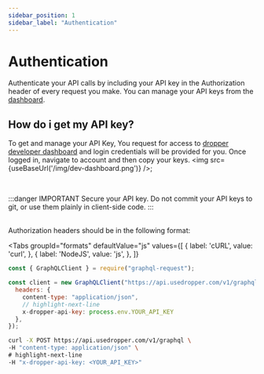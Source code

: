 ```yaml
---
sidebar_position: 1
sidebar_label: "Authentication"
---
```


# Authentication




Authenticate your API calls by including your API key in the Authorization header of every request you make. 
You can manage your API keys from the [dashboard](https://dashboard.usedropper.com/).


## How do i get my API key?
To get and manage your API Key, You request for access to [dropper developer dashboard](https://dashboard.usedropper.com/)
and login credentials will be provided for you.
Once logged in, navigate to account and then copy your keys.
<img src={useBaseUrl('/img/dev-dashboard.png')} />;


<br/>

:::danger IMPORTANT
Secure your API key.
Do not commit your API keys to git, or use them plainly in client-side code.
:::

<br/>
Authorization headers should be in the following format: 



<Tabs groupId="formats"
  defaultValue="js"
  values={[
      { label: 'cURL', value: 'curl', },
      { label: 'NodeJS', value: 'js', },
  ]}
>  
<TabItem value="js">

```jsx
const { GraphQLClient } = require("graphql-request");

const client = new GraphQLClient("https://api.usedropper.com/v1/graphql", {
  headers: {
    content-type: "application/json",
    // highlight-next-line
    x-dropper-api-key: process.env.YOUR_API_KEY
  },
});
```

</TabItem>
<TabItem value="curl">

```bash
curl -X POST https://api.usedropper.com/v1/graphql \
-H "content-type: application/json" \
# highlight-next-line
-H "x-dropper-api-key: <YOUR_API_KEY>"
```

</TabItem>
</Tabs>